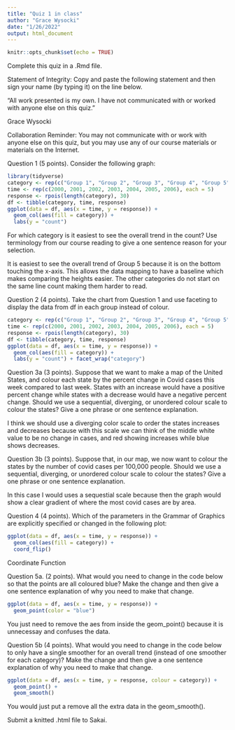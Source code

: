 ```yaml
---
title: "Quiz 1 in class"
author: "Grace Wysocki"
date: "1/26/2022"
output: html_document
---
```


```r
knitr::opts_chunk$set(echo = TRUE)
```

Complete this quiz in a .Rmd file.

Statement of Integrity: Copy and paste the following statement and then sign your name (by typing it) on the line below.

“All work presented is my own. I have not communicated with or worked with anyone else on this quiz.”

Grace Wysocki

Collaboration Reminder: You may not communicate with or work with anyone else on this quiz, but you may use any of our course materials or materials on the Internet.



Question 1 (5 points). Consider the following graph:
```r
library(tidyverse)
category <- rep(c("Group 1", "Group 2", "Group 3", "Group 4", "Group 5"), 7)
time <- rep(c(2000, 2001, 2002, 2003, 2004, 2005, 2006), each = 5) 
response <- rpois(length(category), 30)
df <- tibble(category, time, response)
ggplot(data = df, aes(x = time, y = response)) +
  geom_col(aes(fill = category)) +
  labs(y = "count")
```

For which category is it easiest to see the overall trend in the count? Use terminology from our course reading to give a one sentence reason for your selection.

It is easiest to see the overall trend of Group 5 because it is on the bottom touching the x-axis. This allows the data mapping to have a baseline which makes comparing the heights easier. The other categories do not start on the same line count making them harder to read.

Question 2 (4 points). Take the chart from Question 1 and use faceting to display the data from df in each group instead of colour.

```r
category <- rep(c("Group 1", "Group 2", "Group 3", "Group 4", "Group 5"), 7)
time <- rep(c(2000, 2001, 2002, 2003, 2004, 2005, 2006), each = 5) 
response <- rpois(length(category), 30)
df <- tibble(category, time, response)
ggplot(data = df, aes(x = time, y = response)) +
  geom_col(aes(fill = category)) +
  labs(y = "count") + facet_wrap("category")
```


Question 3a (3 points). Suppose that we want to make a map of the United States, and colour each state by the percent change in Covid cases this week compared to last week. States with an increase would have a positive percent change while states with a decrease would have a negative percent change. Should we use a sequential, diverging, or unordered colour scale to colour the states? Give a one phrase or one sentence explanation.

I think we should use a diverging color scale to order the states increases and decreases because with this scale we can think of the middle white value to be no change in cases, and red showing increases while blue shows decreases.

Question 3b (3 points). Suppose that, in our map, we now want to colour the states by the number of covid cases per 100,000 people. Should we use a sequential, diverging, or unordered colour scale to colour the states? Give a one phrase or one sentence explanation.

In this case I would uses a sequestial scale because then the graph would show a clear gradient of where the most covid cases are by area. 

Question 4 (4 points). Which of the parameters in the Grammar of Graphics are explicitly specified or changed in the following plot:
```r
ggplot(data = df, aes(x = time, y = response)) +
  geom_col(aes(fill = category)) +
  coord_flip()
```

Coordinate Function

Question 5a. (2 points). What would you need to change in the code below so that the points are all coloured blue? Make the change and then give a one sentence explanation of why you need to make that change.
```r
ggplot(data = df, aes(x = time, y = response)) +
  geom_point(color = "blue")
```

You just need to remove the aes from inside the geom_point() because it is unnecessay and confuses the data.

Question 5b (4 points). What would you need to change in the code below to only have a single smoother for an overall trend (instead of one smoother for each category)? Make the change and then give a one sentence explanation of why you need to make that change.
```r
ggplot(data = df, aes(x = time, y = response, colour = category)) +
  geom_point() +
  geom_smooth()
```

You would just put a remove all the extra data in the geom_smooth().

Submit a knitted .html file to Sakai.
